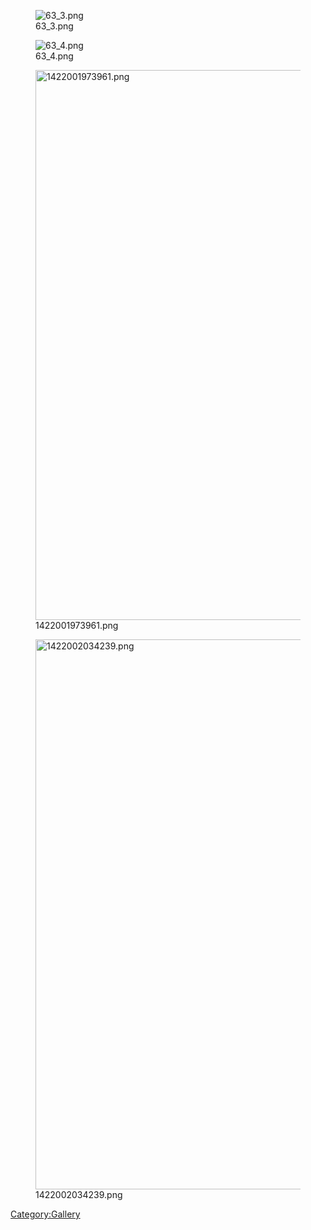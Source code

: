 [[File:63_3.png]]

[[File:63_4.png]]

[[File:1422001973961.png|x880px]]

[[File:1422002034239.png|x880px]]

[[Category:Gallery]]